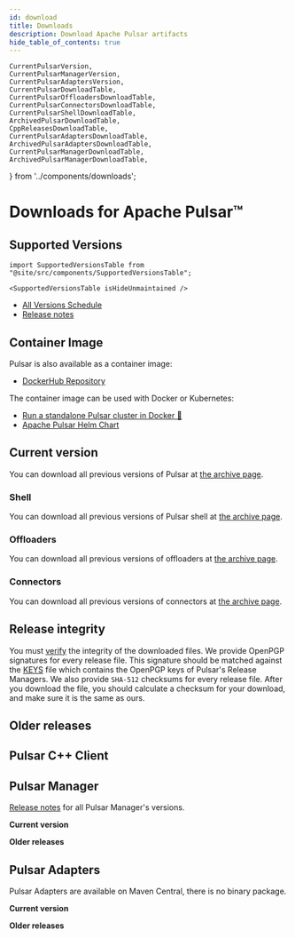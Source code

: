 ```yaml
---
id: download
title: Downloads
description: Download Apache Pulsar artifacts
hide_table_of_contents: true
---
```


    CurrentPulsarVersion,
    CurrentPulsarManagerVersion,
    CurrentPulsarAdaptersVersion,
    CurrentPulsarDownloadTable,
    CurrentPulsarOffloadersDownloadTable,
    CurrentPulsarConnectorsDownloadTable,
    CurrentPulsarShellDownloadTable,
    ArchivedPulsarDownloadTable,
    CppReleasesDownloadTable,
    CurrentPulsarAdaptersDownloadTable,
    ArchivedPulsarAdaptersDownloadTable,
    CurrentPulsarManagerDownloadTable,
    ArchivedPulsarManagerDownloadTable,
} from '../components/downloads';

<Page>

# Downloads for Apache Pulsar™

## Supported Versions

````mdx-code-block
import SupportedVersionsTable from "@site/src/components/SupportedVersionsTable";

<SupportedVersionsTable isHideUnmaintained />
````

- [All Versions Schedule](pathname:///contribute/release-policy)
- [Release notes](pathname:///release-notes)

## Container Image

Pulsar is also available as a container image:

- [DockerHub Repository](https://hub.docker.com/r/apachepulsar/pulsar)

The container image can be used with Docker or Kubernetes:

- [Run a standalone Pulsar cluster in Docker 📘](https://pulsar.apache.org/docs/next/getting-started-docker/)
- [Apache Pulsar Helm Chart](https://github.com/apache/pulsar-helm-chart/)
## Current version <CurrentPulsarVersion/>

You can download all previous versions of Pulsar at [the archive page](https://archive.apache.org/dist/pulsar/).

<CurrentPulsarDownloadTable/>

### Shell

You can download all previous versions of Pulsar shell at [the archive page](https://archive.apache.org/dist/pulsar/).

<CurrentPulsarShellDownloadTable/>

### Offloaders

You can download all previous versions of offloaders at [the archive page](https://archive.apache.org/dist/pulsar/).

<CurrentPulsarOffloadersDownloadTable/>

### Connectors

You can download all previous versions of connectors at [the archive page](https://archive.apache.org/dist/pulsar/).

<CurrentPulsarConnectorsDownloadTable/>

## Release integrity

You must [verify](https://www.apache.org/info/verification.html) the integrity of the downloaded files. We provide OpenPGP signatures for every release file. This signature should be matched against the [KEYS](https://downloads.apache.org/pulsar/KEYS) file which contains the OpenPGP keys of Pulsar's Release Managers. We also provide `SHA-512` checksums for every release file. After you download the file, you should calculate a checksum for your download, and make sure it is the same as ours.

## Older releases

<ArchivedPulsarDownloadTable/>

## Pulsar C++ Client

<CppReleasesDownloadTable/>

## Pulsar Manager

[Release notes](pathname:///pulsar-manager-release-notes) for all Pulsar Manager's versions.

**Current version <CurrentPulsarManagerVersion/>**

<CurrentPulsarManagerDownloadTable/>

**Older releases**

<ArchivedPulsarManagerDownloadTable/>

## Pulsar Adapters

Pulsar Adapters are available on Maven Central, there is no binary package.

**Current version <CurrentPulsarAdaptersVersion/>**

<CurrentPulsarAdaptersDownloadTable/>

**Older releases**

<ArchivedPulsarAdaptersDownloadTable/>

</Page>
